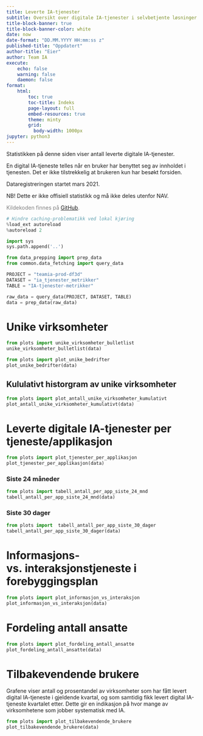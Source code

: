 ```yaml
---
title: Leverte IA-tjenester
subtitle: Oversikt over digitale IA-tjenester i selvbetjente løsninger.
title-block-banner: true
title-block-banner-color: white
date: now
date-format: "DD.MM.YYYY HH:mm:ss z"
published-title: "Oppdatert"
author-title: "Eier"
author: Team IA
execute:
    echo: false
    warning: false
    daemon: false
format:
    html:
        toc: true
        toc-title: Indeks
        page-layout: full
        embed-resources: true
        theme: minty
        grid:
          body-width: 1000px
jupyter: python3
---
```

Statistikken på denne siden viser antall leverte digitale IA-tjenester.

En digital IA-tjeneste telles når en bruker har benyttet seg av innholdet i
tjenesten. Det er ikke tilstrekkelig at brukeren kun har besøkt forsiden.

Dataregistreringen startet mars 2021.

NB! Dette er ikke offisiell statistikk og må ikke deles utenfor NAV.

<div style="color: gray;">
Kildekoden finnes på [GitHub](https://github.com/navikt/ia-datafortelling).
</div>

```python
# Hindre caching-problematikk ved lokal kjøring
%load_ext autoreload
%autoreload 2

import sys
sys.path.append('..')

from data_prepping import prep_data
from common.data_fetching import query_data

PROJECT = "teamia-prod-df3d"
DATASET = "ia_tjenester_metrikker"
TABLE = "IA-tjenester-metrikker"

raw_data = query_data(PROJECT, DATASET, TABLE)
data = prep_data(raw_data)
```

# Unike virksomheter
```python
from plots import unike_virksomheter_bulletlist
unike_virksomheter_bulletlist(data)
```

```python
from plots import plot_unike_bedrifter
plot_unike_bedrifter(data)
```

## Kululativt historgram av unike virksomheter
```python
from plots import plot_antall_unike_virksomheter_kumulativt
plot_antall_unike_virksomheter_kumulativt(data)
```


# Leverte digitale IA-tjenester per tjeneste/applikasjon
```python
from plots import plot_tjenester_per_applikasjon
plot_tjenester_per_applikasjon(data)
```

### Siste 24 måneder
```python
from plots import tabell_antall_per_app_siste_24_mnd
tabell_antall_per_app_siste_24_mnd(data)
```

### Siste 30 dager
```python
from plots import  tabell_antall_per_app_siste_30_dager
tabell_antall_per_app_siste_30_dager(data)
```

# Informasjons- vs. interaksjonstjeneste i forebyggingsplan
```python
from plots import plot_informasjon_vs_interaksjon
plot_informasjon_vs_interaksjon(data)
```

# Fordeling antall ansatte
```python
from plots import plot_fordeling_antall_ansatte
plot_fordeling_antall_ansatte(data)
```

# Tilbakevendende brukere
Grafene viser antall og prosentandel av virksomheter som har fått levert digital
IA-tjeneste i gjeldende kvartal, og som samtidig fikk levert digital IA-tjeneste
kvartalet etter. Dette gir en indikasjon på hvor mange av virksomhetene som jobber
systematisk med IA.

```python
from plots import plot_tilbakevendende_brukere
plot_tilbakevendende_brukere(data)
```
